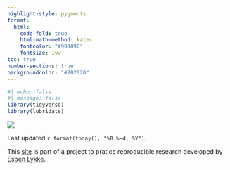 ```yaml
---
highlight-style: pygments
format: 
  html:
    code-fold: true
    html-math-method: katex
    fontcolor: "#909090"
    fontsize: 1vw
toc: true
number-sections: true
backgroundcolor: "#202020"
---
```


```r
#| echo: false
#| message: false
library(tidyverse)
library(lubridate)
```


::: {.column-screen}
![](visuals/heatmap_world_drought.png)
:::
Last updated `r format(today(), "%B %-d, %Y")`.

This [site](https://esbenlykke.github.io/drought_index/) is part of a project to pratice reproducible research developed by [Esben Lykke](mailto: eskovgaard@health.sdu.dk).